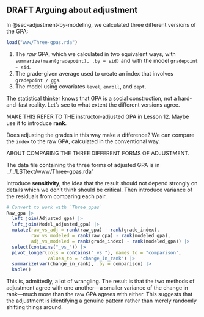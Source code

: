 <!-- Topic12-02 -->
::: {.callout-note collapse="true" #enr-12-02}
## DRAFT Arguing about adjustment



In @sec-adjustment-by-modeling,
we calculated three different versions of the GPA:

```r
load("www/Three-gpas.rda")

```

1. The *raw* GPA, which we calculated in two equivalent ways, with `summarize(mean(gradepoint), .by = sid)` and with the model `gradepoint ~ sid`.
2. The grade-given average used to create an index that involves `gradepoint / gga`.
3. The model using covariates `level`, `enroll`, and `dept`.

The statistical thinker knows that GPA is a social construction, not a hard-and-fast reality. Let's see to what extent the different versions agree.

MAKE THIS REFER TO THE instructor-adjusted GPA in Lesson 12. Maybe use it to introduce **rank**.


Does adjusting the grades in this way make a difference? We can compare the `index` to the raw GPA, calculated in the conventional way.


ABOUT COMPARING THE THREE DIFFERENT FORMS OF ADJUSTMENT.

The data file containing the three forms of adjusted GPA is in ../../LSTtext/www/Three-gpas.rda" 

Introduce **sensitivity**, the idea that the result should not depend strongly on details which we don't think should be critical. Then introduce variance of the residuals from comparing each pair.

```r
# Convert to work with `Three_gpas`
Raw_gpa |>
  left_join(Adjusted_gpa) |>
  left_join(Model_adjusted_gpa) |>
  mutate(raw_vs_adj = rank(raw_gpa) - rank(grade_index),
         raw_vs_modeled = rank(raw_gpa) - rank(modeled_gpa),
         adj_vs_modeled = rank(grade_index) - rank(modeled_gpa)) |>
  select(contains("_vs_")) |> 
  pivot_longer(cols = contains("_vs_"), names_to = "comparison",
               values_to = "change_in_rank") |>
  summarize(var(change_in_rank), .by = comparison) |>
  kable()
```

This is, admittedly, a lot of wrangling. The result is that the two methods of adjustment agree with one another---a smaller variance of the change in rank---much more than the raw GPA agrees with either. This suggests that the adjustment is identifying a genuine pattern rather than merely randomly shifting things around.

:::
